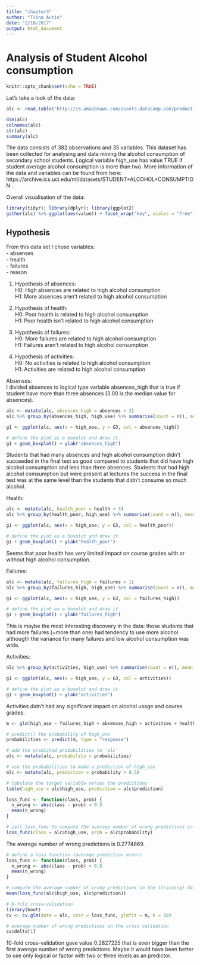 ```yaml
---
title: "chapter3"
author: "Tiina Autio"
date: "2/10/2017"
output: html_document
---
```


# Analysis of Student Alcohol consumption

```r
knitr::opts_chunk$set(echo = TRUE)
```

Let's take a look of the data:
```r
alc <- read.table("http://s3.amazonaws.com/assets.datacamp.com/production/course_2218/datasets/alc.txt", sep=",", header=TRUE)

dim(alc)
colnames(alc)
str(alc)
summary(alc) 
```

The data consists of 382 observations and 35 variables. This dataset has been collected for analysing and data mining the alcohol consumption of secondary school students. Logical variable high_use has value TRUE if student average alcohol consumption is more than two. More information of the data and variables can be found from here: https://archive.ics.uci.edu/ml/datasets/STUDENT+ALCOHOL+CONSUMPTION .   

Overall visualisation of the data:  
```r
library(tidyr); library(dplyr); library(ggplot2)
gather(alc) %>% ggplot(aes(value)) + facet_wrap("key", scales = "free") + geom_bar()

```

## Hypothesis

From this data set I chose variables:  
- absenses  
- health  
- failures  
- reason

1) Hypothesis of absences:  
H0: High absences are related to high alcohol consumption  
H1: More absences aren't related to high alcohol consumption  

2) Hypothesis of health:  
H0: Poor health is related to high alcohol consumption  
H1: Poor health isn't related to high alcohol consumption  

3) Hypothesis of failures:  
H0: More failures are related to high alcohol consumption  
H1: Failures aren't related to high alcohol consumption  

4) Hypothesis of activities:  
H0: No activities is related to high alcohol consumption  
H1: Activities are related to high alcohol consumption  

Absenses:  
I divided absences to logical type variable absences_high that is true if student have more than three absences (3.00 is the median value for absences).  
```r

alc <- mutate(alc, absences_high = absences > 3)
alc %>% group_by(absences_high, high_use) %>% summarise(count = n(), mean_grade = mean(G3))

g1 <- ggplot(alc, aes(x = high_use, y = G3, col = absences_high))

# define the plot as a boxplot and draw it
g1 + geom_boxplot() + ylab("absences_high")
```
    
Students that had many absences and high alcohol consumption didn't succeeded in the final test so good compared to students that did have high alcohol consumption and less than three absences. Students that had high alcohol comsumption but were present at lectures the success in the final test was at the same level than the students that didn't consume so much alcohol.   

Health:
```r

alc <- mutate(alc, health_poor = health < 3)
alc %>% group_by(health_poor, high_use) %>% summarise(count = n(), mean_grade = mean(G3))

g1 <- ggplot(alc, aes(x = high_use, y = G3, col = health_poor))

# define the plot as a boxplot and draw it
g1 + geom_boxplot() + ylab("health_poor")
```
  
Seems that poor health has very limited impact on course grades with or without high alcohol consumption.  

Failures:
```r

alc <- mutate(alc, failures_high = failures > 1)
alc %>% group_by(failures_high, high_use) %>% summarise(count = n(), mean_grade = mean(G3))

g1 <- ggplot(alc, aes(x = high_use, y = G3, col = failures_high))

# define the plot as a boxplot and draw it
g1 + geom_boxplot() + ylab("failures_high")
```
  
This is maybe the most interesting discovery in the data: those students that had more failures (=more than one) had tendency to use more alcohol althougth the variance for many failures and low alcohol consumption was wide.  

Activities:  
```r

alc %>% group_by(activities, high_use) %>% summarise(count = n(), mean_grade = mean(G3))

g1 <- ggplot(alc, aes(x = high_use, y = G3, col = activities))

# define the plot as a boxplot and draw it
g1 + geom_boxplot() + ylab("activities")
```
  
Activities didn't had any significant impact on alcohol usage and course grades.

```r
m <- glm(high_use ~ failures_high + absences_high + activities + health_poor, data = alc, family = "binomial")

# predict() the probability of high_use
probabilities <- predict(m, type = "response")

# add the predicted probabilities to 'alc'
alc <- mutate(alc, probability = probabilities)

# use the probabilities to make a prediction of high_use
alc <- mutate(alc, prediction = probability > 0.5)

# tabulate the target variable versus the predictions
table(high_use = alc$high_use, prediction = alc$prediction)

loss_func <- function(class, prob) {
  n_wrong <- abs(class - prob) > 0.5
  mean(n_wrong)
}

# call loss_func to compute the average number of wrong predictions in the (training) data
loss_func(class = alc$high_use, prob = alc$probability)
```
  
The average number of wrong predictions is 0.2774869.

```r
# define a loss function (average prediction error)
loss_func <- function(class, prob) {
  n_wrong <- abs(class - prob) > 0.5
  mean(n_wrong)
}

# compute the average number of wrong predictions in the (training) data
mean(loss_func(alc$high_use, alc$prediction))

# K-fold cross-validation
library(boot)
cv <- cv.glm(data = alc, cost = loss_func, glmfit = m, K = 10)

# average number of wrong predictions in the cross validation
cv$delta[1]
```
  
10-fold cross-validation gave value 0.2827225 that is even bigger than the first average number of wrong predictions. Maybe it would have been better to use only logical or factor with two or three levels as an predictor.